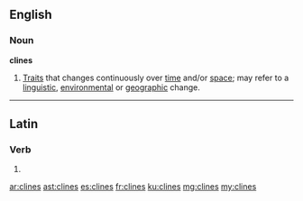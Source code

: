 ==English==

===Noun===
'''clines'''

# {{plural of|cline}} [[trait|Trait]]s that changes continuously over [[time]] and/or [[space]]; may refer to a [[linguistic]], [[environmental]] or [[geographic]] change.

----

==Latin==

===Verb===
{{la-verb-form|clīnēs}}

# {{conjugation of|clīnō||2|s|pres|act|sub|lang=la}}

[[ar:clines]]
[[ast:clines]]
[[es:clines]]
[[fr:clines]]
[[ku:clines]]
[[mg:clines]]
[[my:clines]]
